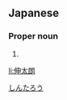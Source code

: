 ==Japanese==
{{ja-kanjitab|しん|た|ろう}}

===Proper noun===
{{ja-pos|proper|しんたろう}}

# {{given name|male|lang=ja}}

[[Category:Japanese male given names|しんたろう]]

[[li:伸太朗]]